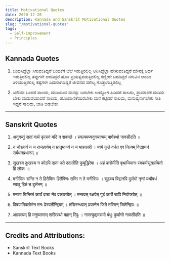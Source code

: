 ```yaml
---
title: Motivational Quotes
date: 2020-12-20
description: Kannada and Sanskrit Motivational Quotes
slug: "/motivational-quotes"
tags:
  - Self-improvement
  - Principles
---
```


## Kannada Quotes

1.  ಬಯಸಿದ್ದೆಲ್ಲಾ ಸಿಗುವಂತಿದ್ದರೆ ಬಯಕೆಗೆ ಬೆಲೆ ಇರುತ್ತಿರಲಿಲ್ಲ
ಅನಿಸಿದ್ದೆಲ್ಲಾ ಹೇಳುವಂತಿದ್ದರೆ ಮೌನಕ್ಕೆ ಅರ್ಥ ಇರುತ್ತಿರಲಿಲ್ಲ 
ತಪ್ಪುಗಳೇ ಆಗದಿದ್ದರೆ ಹೊಸ ಪ್ರಯತ್ನಪಡುತ್ತಿರಲಿಲ್ಲ 
ಕಣ್ಣೀರೇ ಬರದಿದ್ದರೆ ನಗುವಿನ ಆನಂದ ತಿಳಿಯುತ್ತಿರಲಿಲ್ಲ 
ಕಷ್ಟಗಳೇ ಎದುರಾಗದಿದ್ದರೆ ಜೀವನದ ಮೌಲ್ಯ ಗೊತ್ತಾಗುತ್ತಿರಲಿಲ್ಲ 

2. ಯೌವನ ಬಂದರೆ ಸಾಲದು, ದುಡಿಯುವ ಮನಸ್ಸು ಬರಬೇಕು 
ಉದ್ಯೋಗ ಹಿಡಿದರೆ ಸಾಲದು, ಪ್ರಾಮಾಣಿಕ ದುಡಿಮೆ ಬೇಕು 
ಮದುವೆಯಾದರೆ ಸಾಲದು, ಹೊಂದಾಣಿಕೆಯಿರಬೇಕು 
ಮನೆ ಕಟ್ಟಿದರೆ ಸಾಲದು, ಮನುಷ್ಯನಾಗಬೇಕು 
ನೀತಿ ಇದ್ದರೆ ಸಾಲದು, ಜಾತಿ ಬಿಡಬೇಕು 

---

## Sanskrit Quotes

1. अनुगन्तुं सतां वर्त्म
कृत्स्नं यदि न शक्यते ।
स्वल्पमप्यनुगन्तव्यम्
मार्गस्थो नावसीदति ॥

2. न चोरहार्यं न च राजहार्यम्
न भ्रातृभाज्यं न च भारकारी ।
व्यये कृते वर्धत एव नित्यम्
विद्याधनं सर्वधनप्रधानम् ॥ 

3. सुखस्य दुःखस्य न कोऽपि दाता
परो ददातीति कुबुद्धिरेषा ।
अहं करोमीति वृथाभिमानः
स्वकर्मसूत्रग्रथितो हि लोकः ॥

4. मनीषिणः सन्ति न ते हितैषिणः
हितैषिणः सन्ति न ते मनीषिणः ।
सुहृच्च विद्वानपि दुर्लभो नृणां
यथौषधं स्वादु हितं च दुर्लभम् ॥

5. मनसा चिन्तितं कार्यं वाचा नैव प्रकाशयेत् ।
मन्त्रवत् रक्षयेत् गूढं कार्ये चापि नियोजयेत् ॥

6. विषयामिषलोभेन मनः प्रेरयतीन्द्रियम् ।
तन्निरुन्ध्यात् प्रयत्नेन जिते तस्मिन् जितेन्द्रियः ॥

7. आलस्यम् हि मनुष्याणाम् शरीरस्थो महान् रिपुः ।
नास्त्युद्यमसमो बंधुः कुर्वाणो नावसीदति ॥


---


## Credits and Attributions:

- Sanskrit Text Books
- Kannada Text Books

